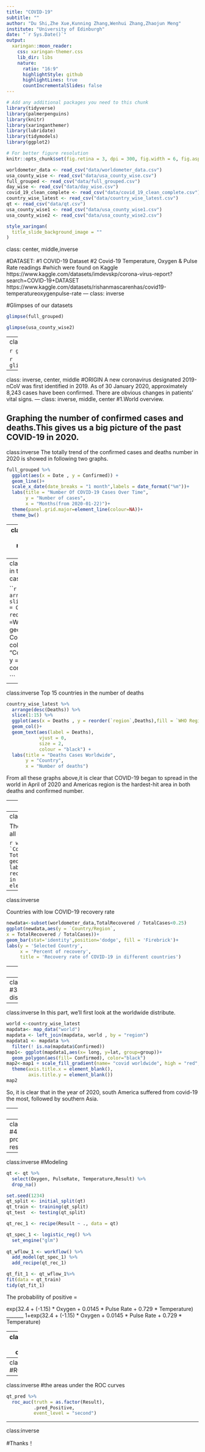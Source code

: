 ```yaml
---
title: "COVID-19"
subtitle: ""
author: "Du Shi,Zhe Xue,Kunning Zhang,Wenhui Zhang,Zhaojun Meng"
institute: "University of Edinburgh"
date: "`r Sys.Date()`"
output:
  xaringan::moon_reader:
    css: xaringan-themer.css
    lib_dir: libs
    nature:
      ratio: "16:9"
      highlightStyle: github
      highlightLines: true
      countIncrementalSlides: false
---
```


```r
# Add any additional packages you need to this chunk
library(tidyverse)
library(palmerpenguins)
library(knitr)
library(xaringanthemer)
library(lubridate)
library(tidymodels)
library(ggplot2)
```

```r
# For better figure resolution
knitr::opts_chunk$set(fig.retina = 3, dpi = 300, fig.width = 6, fig.asp = 0.618, out.width = "80%")
```

```r
worldometer_data <- read_csv("data/worldometer_data.csv")
usa_county_wise <- read_csv("data/usa_county_wise.csv")
full_grouped <- read_csv("data/full_grouped.csv")
day_wise <- read_csv("data/day_wise.csv")
covid_19_clean_complete <- read_csv("data/covid_19_clean_complete.csv")
country_wise_latest <- read_csv("data/country_wise_latest.csv")
qt <- read_csv("data/qt.csv")
usa_county_wise1 <- read_csv("data/usa_county_wise1.csv")
usa_county_wise2 <- read_csv("data/usa_county_wise2.csv")
```

```r
style_xaringan(
  title_slide_background_image = ""
)
```

class: center, middle,inverse

#DATASET:
#1 COVID-19 Dataset
#2 Covid-19 Temperature, Oxygen & Pulse Rate readings
#which were found on Kaggle
https://www.kaggle.com/datasets/imdevskp/corona-virus-report?search=COVID-19+DATASET
https://www.kaggle.com/datasets/rishanmascarenhas/covid19-temperatureoxygenpulse-rate
---
class: inverse

#Glimpses of our datasets

```r
glimpse(full_grouped)
```

```r
glimpse(usa_county_wise2)
```

---
class: inverse

```r
glimpse(qt)
```

```r
glimpse(country_wise_latest)
```



---

class: inverse, center, middle
#ORIGIN
A new coronavirus designated 2019-nCoV was first identified in 2019.
As of 30 January 2020, approximately 8,243 cases have been confirmed.
There are obvious changes in patients' vital signs.
---
class: inverse, middle, center
#1.World overview.

Graphing the number of confirmed cases and deaths.This gives us a big picture of the past COVID-19 in 2020.
---
class:inverse
The totally trend of the confirmed cases and deaths number in 2020 is showed in following two graphs.

```r
full_grouped %>%
  ggplot(aes(x = Date , y = Confirmed)) +
  geom_line()+
  scale_x_date(date_breaks = "1 month",labels = date_format("%m"))+
  labs(title = "Number Of COVID-19 Cases Over Time",
       y = "Number of cases",
       x = "Months(from 2020-01-22)")+
  theme(panel.grid.major=element_line(colour=NA))+
  theme_bw()
```


---
class:inverse
The totally trend of the confirmed cases number in 2020 is showed below.

```r
full_grouped %>%
  ggplot(aes(x = Date , y = Deaths)) +
  geom_line()+
  scale_x_date(date_breaks = "1 month",labels = date_format("%m"))+
  labs(title = "Number Of COVID-19 Deaths Over Time",
       y = "Number of deaths",
       x = "Months(from 2020-01-22)")+
  theme(panel.grid.major=element_line(colour=NA))+
  theme_bw()
```

---
class:inverse
Top 15 countries in the number of confirmed cases

```r
country_wise_latest %>%
  arrange(desc(Confirmed)) %>%
  slice(1:15) %>%
  ggplot(aes(x = Confirmed , y = reorder(`region`,Confirmed),fill = `WHO Region`)) +
  geom_col()+
  geom_text(aes(label = Confirmed), 
            vjust = 0,
            size = 2,
            colour = "black") +
  labs(title = "Confirmed Cases Worldwide",
       y = "Country",
       x = "Number of confirmed cases")

```

---
class:inverse
Top 15 countries in the number of deaths
```r
country_wise_latest %>%
  arrange(desc(Deaths)) %>%
  slice(1:15) %>%
  ggplot(aes(x = Deaths , y = reorder(`region`,Deaths),fill = `WHO Region`)) +
  geom_col()+
  geom_text(aes(label = Deaths), 
            vjust = 0,
            size = 2,
            colour = "black") +
  labs(title = "Deaths Cases Worldwide",
       y = "Country",
       x = "Number of deaths")
```

From all these graphs above,it is clear that COVID-19 began to spread in the world in April of 2020 and Americas region is the hardest-hit area in both deaths and confirmed number.

---
class:inverse,middle,center

#2.Recovery rate of COVID-19 in different countries
Recovery rates vary greatly from different country/Region
---
class:inverse

The recovery rate of the COVID-19 in 2022 for all countries in the world with data

```r
worldometer_data %>% ggplot(aes(x = `Country/Region`, 
y = TotalRecovered / TotalCases, ))+ 
geom_point(stat='identity',position='dodge')+
  labs(
    x = 'Selected Country',
    y = 'Percent of recovery',
    title = 'Recovery rate of COVID-19 in different countries')+
  theme(axis.text.x = element_blank())
```

---
class:inverse

Countries with low COVID-19 recovery rate

```r
newdata<-subset(worldometer_data,TotalRecovered / TotalCases<0.25)
ggplot(newdata,aes(y = `Country/Region`, 
x = TotalRecovered / TotalCases))+ 
geom_bar(stat='identity',position='dodge', fill = 'Firebrick')+
labs(y = 'Selected Country',
     x = 'Percent of recovery',
     title = 'Recovery rate of COVID-19 in different countries')
```

---
class:inverse

Countries with high COVID-19 recovery rate

```r
newdata<-subset(worldometer_data,TotalRecovered / TotalCases>0.98)
ggplot(newdata,aes(y = `Country/Region`, 
x = TotalRecovered / TotalCases))+ 
geom_bar(stat='identity',position='dodge', fill= 'Turquoise4')+
labs(y = 'Selected Country',
     x = 'Percent of recovery',
     title = 'Recovery rate of COVID-19 in different countries')
```
---
class:inverse,middle,center
#3. The map of covid distribution.


---
class:inverse
In this part, we'll first look at the worldwide distribute.
```r
world <-country_wise_latest
mapdata<- map_data("world")
mapdata <- left_join(mapdata, world , by = "region")
mapdata1 <- mapdata %>% 
  filter(! is.na(mapdata$Confirmed))
map1<- ggplot(mapdata1,aes(x= long, y=lat, group=group))+
  geom_polygon(aes(fill= Confirmed), color="black")
map2<-map1 + scale_fill_gradient(name= "covid worldwide", high = "red", low = "green",na.value = "grey 60")+
  theme(axis.title.x = element_blank(),
        axis.title.y = element_blank())
map2
```

So, it is clear that in the year of 2020, south America suffered from covid-19 the most, followed by southern Asia.




---
class:inverse
```r
usa <-usa_county_wise2
mapdata2<- map_data("state")
mapdata3 <- left_join(mapdata2, usa , by = "region")
mapdata4 <- mapdata3 %>% 
  filter(!is.na(mapdata3$Confirmed))
map1<- ggplot(mapdata4,aes(x= long, y=lat, group=group))+
  geom_polygon(aes(fill= Confirmed), color="black")
map2<-map1 +
  theme(axis.title.x = element_blank(),
        axis.title.y = element_blank())
map2
```

From the map we can find that there at 4 remarkable bright blue area represented by the top four most populous states in America, which are California, Texas, Florida, and New York separately.
---
class:inverse,middle,center
#4.Predicting the probability of positive results

---
class:inverse
#Modeling

```r
qt <- qt %>%
  select(Oxygen, PulseRate, Temperature,Result) %>%
  drop_na()

set.seed(1234)
qt_split <- initial_split(qt)
qt_train <- training(qt_split)
qt_test  <- testing(qt_split)

qt_rec_1 <- recipe(Result ~ ., data = qt)

qt_spec_1 <- logistic_reg() %>% 
  set_engine("glm")
  
qt_wflow_1 <- workflow() %>% 
  add_model(qt_spec_1) %>% 
  add_recipe(qt_rec_1)

qt_fit_1 <- qt_wflow_1%>% 
fit(data = qt_train)
tidy(qt_fit_1)

```

The probability of positive = 

exp(32.4 + (-1.15) * Oxygen +  0.0145	* Pulse Rate + 0.729 * Temperature)
_______
1+exp(32.4 + (-1.15) * Oxygen +  0.0145	* Pulse Rate + 0.729 * Temperature)

---
class:inverse
#Model checking

```r
qt_pred<- predict(qt_fit_1, qt_test, type = "prob") %>% 
  bind_cols(qt_test)
qt_pred
```

---
class:inverse
#ROC curves
```r
qt_pred %>%
  roc_curve(truth = as.factor(Result),
            .pred_Positive,
            event_level = "second") %>%
  autoplot()
```

---
class:inverse
#the areas under the ROC curves
```r
qt_pred %>%
  roc_auc(truth = as.factor(Result),
          .pred_Positive,
          event_level = "second")
```

---
class:inverse

#Thanks！

